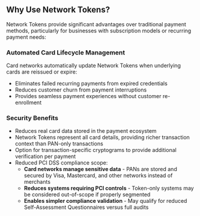## Why Use Network Tokens?

Network Tokens provide significant advantages over traditional payment methods, particularly for businesses with subscription models or recurring payment needs:

### Automated Card Lifecycle Management
Card networks automatically update Network Tokens when underlying cards are reissued or expire:
- Eliminates failed recurring payments from expired credentials
- Reduces customer churn from payment interruptions
- Provides seamless payment experiences without customer re-enrollment

### Security Benefits
- Reduces real card data stored in the payment ecosystem
- Network Tokens represent all card details, providing richer transaction context than PAN-only transactions
- Option for transaction-specific cryptograms to provide additional verification per payment
- Reduced PCI DSS compliance scope:
  - **Card networks manage sensitive data** - PANs are stored and secured by Visa, Mastercard, and other networks instead of merchants
  - **Reduces systems requiring PCI controls** - Token-only systems may be considered out-of-scope if properly segmented
  - **Enables simpler compliance validation** - May qualify for reduced Self-Assessment Questionnaires versus full audits
